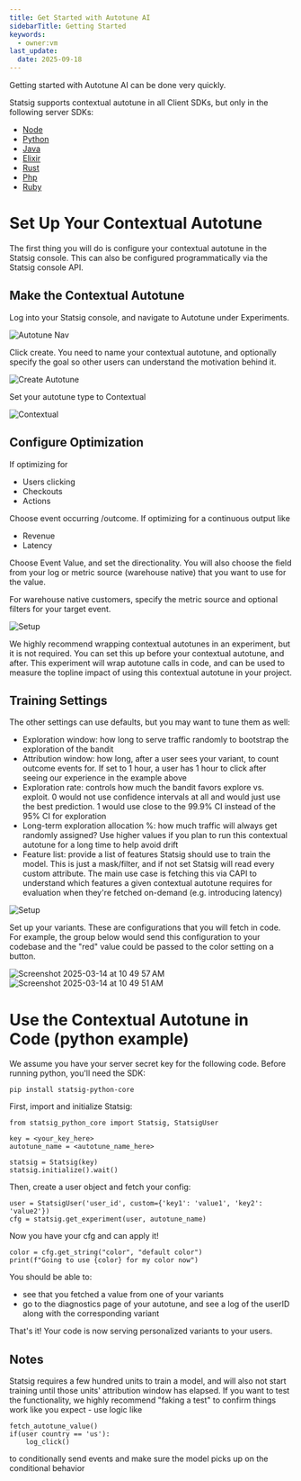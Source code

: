 ```yaml
---
title: Get Started with Autotune AI
sidebarTitle: Getting Started
keywords:
  - owner:vm
last_update:
  date: 2025-09-18
---
```


Getting started with Autotune AI can be done very quickly.

<Warning>
Statsig supports contextual autotune in all Client SDKs, but only in the following server SDKs:

- [Node](/server-core/node-core)
- [Python](/server-core/python-core)
- [Java](/server-core/java-core)
- [Elixir](/server-core/elixir-core)
- [Rust](/server-core/rust-core)
- [Php](/server-core/php-core)
- [Ruby](/server/rubySDK)
</Warning>

# Set Up Your Contextual Autotune

The first thing you will do is configure your contextual autotune in the Statsig console. This can also be configured programmatically via the Statsig console API.

## Make the Contextual Autotune

Log into your Statsig console, and navigate to Autotune under Experiments.

<Frame>
  <img src="https://github.com/user-attachments/assets/167d5e87-c155-4465-9419-bcf018c496cb" alt="Autotune Nav" />
</Frame>

Click create. You need to name your contextual autotune, and optionally specify the goal so other users can understand the motivation behind it.

<Frame>
  <img src="https://github.com/user-attachments/assets/b16fb9a6-80f4-495c-8ebc-b0cdcdb1d8a8" alt="Create Autotune" />
</Frame>

Set your autotune type to Contextual

<Frame>
  <img src="https://github.com/user-attachments/assets/4398ae6f-0763-49c0-a49b-804daece4da8" alt="Contextual" />
</Frame>

## Configure Optimization

If optimizing for

- Users clicking
- Checkouts
- Actions

Choose event occurring /outcome. If optimizing for a continuous output like

- Revenue
- Latency

Choose Event Value, and set the directionality. You will also choose the field from your log or metric source (warehouse native) that you want to use for the value.

For warehouse native customers, specify the metric source and optional filters for your target event.

<Frame>
  <img src="https://github.com/user-attachments/assets/4885eac2-38ec-42f1-bd52-592b728623a0" alt="Setup" />
</Frame>

We highly recommend wrapping contextual autotunes in an experiment, but it is not required. You can set this up before your contextual autotune, and after. This experiment will wrap autotune calls in code, and can be used to measure the topline impact of using this contextual autotune in your project.

## Training Settings

The other settings can use defaults, but you may want to tune them as well:

- Exploration window: how long to serve traffic randomly to bootstrap the exploration of the bandit
- Attribution window: how long, after a user sees your variant, to count outcome events for. If set to 1 hour, a user has 1 hour to click after seeing our experience in the example above
- Exploration rate: controls how much the bandit favors explore vs. exploit. 0 would not use confidence intervals at all and would just use the best prediction. 1 would use close to the 99.9% CI instead of the 95% CI for exploration
- Long-term exploration allocation %: how much traffic will always get randomly assigned? Use higher values if you plan to run this contextual autotune for a long time to help avoid drift
- Feature list: provide a list of features Statsig should use to train the model. This is just a mask/filter, and if not set Statsig will read every custom attribute. The main use case is fetching this via CAPI to understand which features a given contextual autotune requires for evaluation when they're fetched on-demand (e.g. introducing latency)

<Frame>
  <img src="https://github.com/user-attachments/assets/8c87e142-247d-42b3-8baa-04f8967ae400" alt="Setup" />
</Frame>

Set up your variants. These are configurations that you will fetch in code. For example, the group below would send this configuration to your codebase and the "red" value could be passed to the color setting on a button.

<Frame>
  <img src="https://github.com/user-attachments/assets/591c0b49-2a40-4bb9-9bef-311bd1d64651" alt="Screenshot 2025-03-14 at 10 49 57 AM" />
</Frame>
<Frame>
  <img src="https://github.com/user-attachments/assets/10b13396-9bb5-4045-b514-45b0861885cb" alt="Screenshot 2025-03-14 at 10 49 51 AM" />
</Frame>

# Use the Contextual Autotune in Code (python example)

We assume you have your server secret key for the following code. Before running python, you'll need the SDK:

`pip install statsig-python-core`

First, import and initialize Statsig:

```
from statsig_python_core import Statsig, StatsigUser

key = <your_key_here>
autotune_name = <autotune_name_here>

statsig = Statsig(key)
statsig.initialize().wait()
```

Then, create a user object and fetch your config:

```
user = StatsigUser('user_id', custom={'key1': 'value1', 'key2': 'value2'})
cfg = statsig.get_experiment(user, autotune_name)
```

Now you have your cfg and can apply it!

```
color = cfg.get_string("color", "default color")
print(f"Going to use {color} for my color now")
```

You should be able to:

- see that you fetched a value from one of your variants
- go to the diagnostics page of your autotune, and see a log of the userID along with the corresponding variant

That's it! Your code is now serving personalized variants to your users.

## Notes

Statsig requires a few hundred units to train a model, and will also not start training until those units' attribution window has elapsed. If you want to test the functionality, we highly recommend "faking a test" to confirm things work like you expect - use logic like

```
fetch_autotune_value()
if(user country == 'us'):
    log_click()
```

to conditionally send events and make sure the model picks up on the conditional behavior
